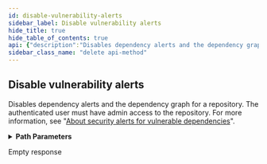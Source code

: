 ```yaml
---
id: disable-vulnerability-alerts
sidebar_label: Disable vulnerability alerts
hide_title: true
hide_table_of_contents: true
api: {"description":"Disables dependency alerts and the dependency graph for a repository. The authenticated user must have admin access to the repository. For more information, see \"[About security alerts for vulnerable dependencies](https://help.github.com/en/articles/about-security-alerts-for-vulnerable-dependencies)\".","externalDocs":{"description":"API method documentation","url":"https://docs.github.com/rest/reference/repos/#disable-vulnerability-alerts"},"operationId":"repos/disable-vulnerability-alerts","parameters":[{"in":"path","name":"owner","required":true,"schema":{"type":"string"}},{"in":"path","name":"repo","required":true,"schema":{"type":"string"}}],"responses":{"204":{"description":"Empty response"}},"tags":["repos"],"x-github":{"category":"repos","enabledForGitHubApps":true,"githubCloudOnly":false,"previews":[{"name":"dorian","note":"Enabling and disabling dependency alerts for a repository using the REST API is currently available for developers to preview. To access these new endpoints during the preview period, you must provide a custom [media type](https://docs.github.com/rest/overview/media-types) in the `Accept` header:\n```shell\napplication/vnd.github.dorian-preview+json\n```","required":true}],"subcategory":null},"method":"delete","path":"/repos/{owner}/{repo}/vulnerability-alerts","servers":[{"url":"https://api.github.com"}],"info":{"contact":{"name":"Support","url":"https://support.github.com/contact"},"description":"GitHub's v3 REST API.","license":{"name":"MIT","url":"https://spdx.org/licenses/MIT"},"termsOfService":"https://docs.github.com/articles/github-terms-of-service","title":"GitHub v3 REST API","version":"1.1.4","x-apisguru-categories":["collaboration","developer_tools"],"x-logo":{"url":"https://twitter.com/github/profile_image?size=original"},"x-origin":[{"format":"openapi","url":"https://raw.githubusercontent.com/github/rest-api-description/main/descriptions/api.github.com/api.github.com.json","version":"3.0"}],"x-providerName":"github.com"},"postman":{"name":"Disable vulnerability alerts","description":{"content":"Disables dependency alerts and the dependency graph for a repository. The authenticated user must have admin access to the repository. For more information, see \"[About security alerts for vulnerable dependencies](https://help.github.com/en/articles/about-security-alerts-for-vulnerable-dependencies)\".","type":"text/plain"},"url":{"path":["repos",":owner",":repo","vulnerability-alerts"],"host":["{{baseUrl}}"],"query":[],"variable":[{"disabled":false,"description":{"content":"(Required) ","type":"text/plain"},"type":"any","value":"","key":"owner"},{"disabled":false,"description":{"content":"(Required) ","type":"text/plain"},"type":"any","value":"","key":"repo"}]},"method":"DELETE"}}
sidebar_class_name: "delete api-method"
---
```



## Disable vulnerability alerts



Disables dependency alerts and the dependency graph for a repository. The authenticated user must have admin access to the repository. For more information, see &quot;[About security alerts for vulnerable dependencies](https://help.github.com/en/articles/about-security-alerts-for-vulnerable-dependencies)&quot;.

<details style={{"marginBottom":"1rem"}}><summary style={{}}><strong>Path Parameters</strong></summary><div><ul><ParamsItem className={"paramsItem"} param={{"in":"path","name":"owner","required":true,"schema":{"type":"string"}}}></ParamsItem><ParamsItem className={"paramsItem"} param={{"in":"path","name":"repo","required":true,"schema":{"type":"string"}}}></ParamsItem></ul></div></details><div><ApiTabs><TabItem label={"204"} value={"204"}><div>

Empty response

</div><div></div></TabItem></ApiTabs></div>
      